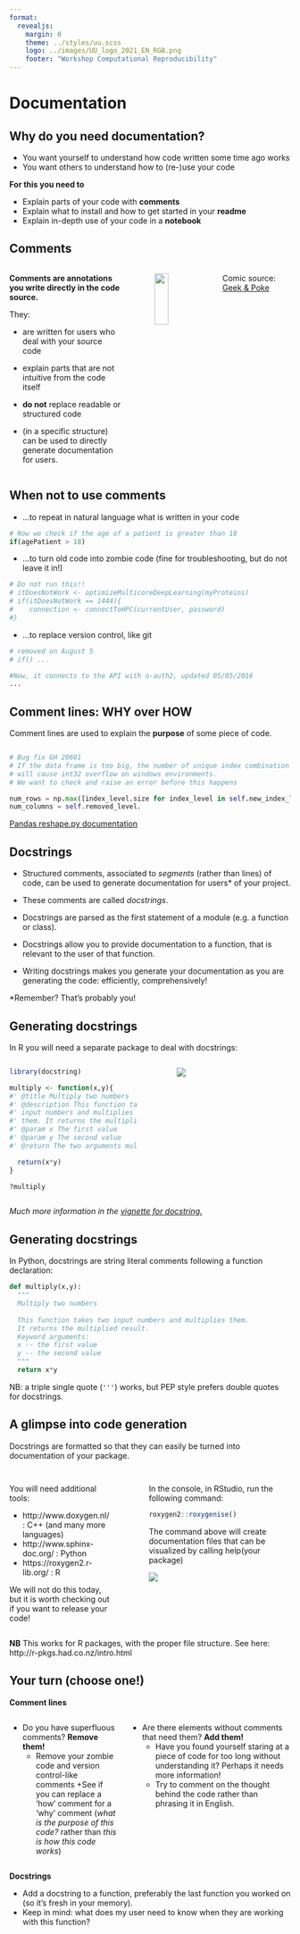 ```yaml
--- 
format: 
  revealjs:
    margin: 0
    theme: ../styles/uu.scss
    logo: ../images/UU_logo_2021_EN_RGB.png
    footer: "Workshop Computational Reproducibility"
---
```



# Documentation {data-background-color="#FFCD00"}

## Why do you need documentation?
::: {.theme-section}
:::

- You want yourself to understand how code written some time ago works
- You want others to understand how to (re-)use your code

**For this you need to**

- Explain parts of your code with __comments__
- Explain what to install and how to get started in your __readme__
- Explain in-depth use of your code in a __notebook__

## Comments
::: {.theme-section}
:::: {.columns}
::: {.column width="60%"}

**Comments are annotations you write directly in the code source.**

They:

- are written for users who deal with your source code

- explain parts that are not intuitive from the code itself

- **do not** replace readable or structured code

- (in a specific structure) can be used to directly generate documentation for users.
:::

::: {.column width="5%"}
:::

::: {.column width="30%"}
![](../images/comments.jpeg){height="50%"}
:::

::: footer
Comic source: [Geek & Poke](https://geekandpoke.typepad.com/geekandpoke/2011/06/code-commenting-made-easy.html)
:::
::::
:::

## When **not** to use comments

::: {.theme-section}

- ...to repeat in natural language what is written in your code

```r
# Now we check if the age of a patient is greater than 18
if(agePatient > 18)

```

- ...to turn old code into zombie code (fine for troubleshooting, but do not leave it in!)

```r
# Do not run this!!
# itDoesNotWork <- optimizeMulticoreDeepLearning(myProteins)
# if(itDoesNotWork == 1444){
#    connection <- connectToHPC(currentUser, password)
#}
```

- ...to replace version control, like git

```r
# removed on August 5
# if() ...

#Now, it connects to the API with o-auth2, updated 05/05/2016
...
```

:::

## Comment lines: WHY over HOW

::: {.theme-section}


Comment lines are used to explain the **purpose** of some piece of code.

::: {style="text-align: left; margin-top: 2em"}
:::

```python
# Bug fix GH 20601
# If the data frame is too big, the number of unique index combination
# will cause int32 overflow on windows environments.
# We want to check and raise an error before this happens

num_rows = np.max([index_level.size for index_level in self.new_index_levels])
num_columns = self.removed_level.
```

:::footer
[Pandas reshape.py documentation](https://github.com/pandas-dev/pandas/blob/master/pandas/core/reshape/reshape.py)
:::

:::

## Docstrings
::: {.theme-section}

- Structured comments, associated to *segments* (rather than lines) of code, can be used to generate documentation for users*  of your project.

- These comments are called *docstrings*.

- Docstrings are parsed as the first statement of a module (e.g. a function or class).

- Docstrings allow you to provide documentation to a function, that is relevant to the user of that function.

- Writing docstrings makes you generate your documentation as you are generating the code: efficiently, comprehensively!


:::footer
\*Remember? That's probably you!
:::

:::

## Generating docstrings

::: {.theme-section}


In R you will need a separate package to deal with docstrings:

:::: {.columns}
::: {.column width="45%"}
::: {style="text-align: left; margin-top: 1em"}

```r
library(docstring)

multiply <- function(x,y){
#' @title Multiply two numbers
#' @description This function takes two
#' input numbers and multiplies
#' them. It returns the multiplied result.
#' @param x The first value
#' @param y The second value
#' @return The two arguments multiplied.

  return(x*y)
}

?multiply
```
:::
:::
::: {.column width="5%"}
:::

::: {.column width="40%"}
::: {style="text-align: left; margin-top: 1em"}
![](../images/screenshots/r_documentation.png)
:::
:::
::::

:::footer
*Much more information in the [vignette for docstring.](https://cran.r-project.org/web/packages/docstring/vignettes/docstring_intro.html)*
:::

:::

## Generating docstrings

::: {.theme-section}

In Python, docstrings are string literal comments following a function declaration:


```python
def multiply(x,y):
  """
  Multiply two numbers
  
  This function takes two input numbers and multiplies them.
  It returns the multiplied result.
  Keyword arguments:
  x -- the first value
  y -- the second value
  """
  return x*y
```

NB: a triple single quote (`'''`) works, but PEP style prefers double quotes for docstrings.

:::

## A glimpse into code generation

::: {.theme-section}

Docstrings are formatted so that they can easily be turned into documentation of your package.

:::: {.columns}
::: {.column width="40%"}
::: {style="text-align: left; margin-top: 2em"}
You will need additional tools:

  * http://www.doxygen.nl/ : C++ (and many more languages)
  * http://www.sphinx-doc.org/ : Python
  * https://roxygen2.r-lib.org/ : R

We will not do this today, but it is worth checking out if you want to release your code!

:::
:::
::: {.column width="5%"}
:::
::: {.column width="55%"}
::: {style="text-align: left; margin-top: 2em"}
In the console, in RStudio, run the following command:

```R
roxygen2::roxygenise()
```

::: {style="text-align: left; margin-top: 1em"}
:::

The command above will create documentation files that can be visualized by calling help(your package)

::: {style="text-align: left; margin-top: 1em"}
:::

![](../images/screenshots/document_roxygen_r_help.PNG){width=50%%}
:::
:::
::::

:::

:::footer
__NB__ This works for R packages, with the proper file structure. See here: http://r-pkgs.had.co.nz/intro.html
:::

## Your turn (choose one!)
::: {.theme-section}

**Comment lines**

:::: {.columns}
::: {.column width="40%"}
::: {style="text-align: left; margin-top: 0.5em"}

- Do you have superfluous comments? **Remove them!**
   + Remove your zombie code and version control-like comments
   +See if you can replace a 'how' comment for a 'why' comment (_what is the purpose of this code?_ rather than _this is how this code works_)
:::
:::

::: {.column width="60%"}
::: {style="text-align: left; margin-top: 0.5em"}
- Are there elements without comments that need them? **Add them!**
  + Have you found yourself staring at a piece of code for too long without understanding it? Perhaps it needs more information!
  + Try to comment on the thought behind the code rather than phrasing it in English.
:::
:::
::::

**Docstrings**

- Add a docstring to a function, preferably the last function you worked on (so it's fresh in your memory).
- Keep in mind: what does my user need to know when they are working with this function?

:::
